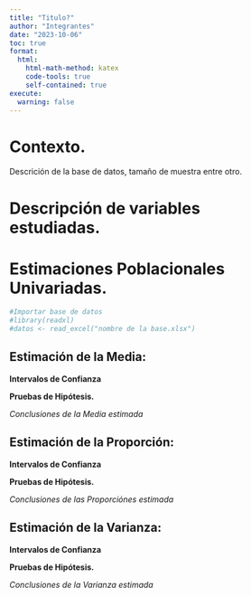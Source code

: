 ```yaml
---
title: "Titulo?"
author: "Integrantes"
date: "2023-10-06"
toc: true
format:
  html:
    html-math-method: katex
    code-tools: true
    self-contained: true
execute:
  warning: false
---
```


# Contexto.

Descrición de la base de datos, tamaño de muestra entre otro. 


# Descripción de variables estudiadas.


# Estimaciones Poblacionales Univariadas.


```r
#Importar base de datos
#library(readxl)
#datos <- read_excel("nombre de la base.xlsx")
```

## **Estimación de la Media:**


**Intervalos de Confianza**


**Pruebas de Hipótesis.**

_Conclusiones de la Media estimada_

## **Estimación de la Proporción:**

**Intervalos de Confianza**

**Pruebas de Hipótesis.**

_Conclusiones de las Proporciónes estimada_

## **Estimación de la Varianza:**


**Intervalos de Confianza**


**Pruebas de Hipótesis.**

_Conclusiones de la Varianza estimada_








